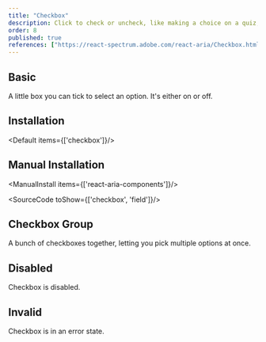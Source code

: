 ```yaml
---
title: "Checkbox"
description: Click to check or uncheck, like making a choice on a quiz, simple and straightforward for quick decisions.
order: 8
published: true
references: ["https://react-spectrum.adobe.com/react-aria/Checkbox.html#props"]
---
```


## Basic

A little box you can tick to select an option. It's either on or off.

<How toUse="forms/checkbox-demo" />

## Installation
<Default items={['checkbox']}/>

## Manual Installation

<ManualInstall items={['react-aria-components']}/>

<SourceCode toShow={['checkbox', 'field']}/>

## Checkbox Group
A bunch of checkboxes together, letting you pick multiple options at once.
<How toUse="forms/checkbox-group-demo" />

## Disabled
Checkbox is disabled.
<How toUse="forms/checkbox-disabled-demo" />

## Invalid
Checkbox is in an error state.
<How toUse="forms/checkbox-invalid-demo" />
